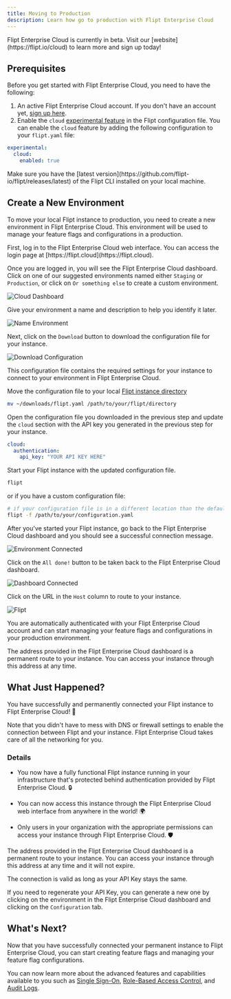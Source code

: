 ```yaml
---
title: Moving to Production
description: Learn how go to production with Flipt Enterprise Cloud
---
```


<Info>
  Flipt Enterprise Cloud is currently in beta. Visit our
  [website](https://flipt.io/cloud) to learn more and sign up today!
</Info>

## Prerequisites

Before you get started with Flipt Enterprise Cloud, you need to have the following:

1. An active Flipt Enterprise Cloud account. If you don't have an account yet, [sign up here](https://flipt.cloud).
2. Enable the `cloud` [experimental feature](/configuration/experimental) in the Flipt configuration file. You can enable the `cloud` feature by adding the following configuration to your `flipt.yaml` file:

```yaml
experimental:
  cloud:
    enabled: true
```

<Note>
  Make sure you have the [latest
  version](https://github.com/flipt-io/flipt/releases/latest) of the Flipt CLI
  installed on your local machine.
</Note>

## Create a New Environment

To move your local Flipt instance to production, you need to create a new environment in Flipt Enterprise Cloud. This environment will be used to manage your feature flags and configurations in a production.

<Steps>
  <Step title="Login to Enterprise Cloud">
  First, log in to the Flipt Enterprise Cloud web interface. You can access the login page at [https://flipt.cloud](https://flipt.cloud).
  
  </Step>
  <Step title="Create a New Environment">

Once you are logged in, you will see the Flipt Enterprise Cloud dashboard. Click on one of our suggested environments named either `Staging` or `Production`, or click on `Or something else` to create a custom environment.

![Cloud Dashboard](/images/cloud/guides/production/dashboard.png)

  </Step>
  <Step title="Name Your Environment">

Give your environment a name and description to help you identify it later.

![Name Environment](/images/cloud/guides/production/environment-form.png)

  </Step>
  <Step title="Download Configuration">

Next, click on the `Download` button to download the configuration file for your instance.

![Download Configuration](/images/cloud/guides/production/download-configuration.png)

This configuration file contains the required settings for your instance to connect to your environment in Flipt Enterprise Cloud.

Move the configuration file to your local [Flipt instance directory](/configuration/overview#configuration-file)

```bash
mv ~/downloads/flipt.yaml /path/to/your/flipt/directory
```

  </Step>

  <Step title="Update Configuration">

Open the configuration file you downloaded in the previous step and update the `cloud` section with the API key you generated in the previous step for your instance.

```yaml
cloud:
  authentication:
    api_key: "YOUR API KEY HERE"
```

  </Step>

  <Step title="Start Flipt">

Start your Flipt instance with the updated configuration file.

```bash
flipt
```

or if you have a custom configuration file:

```bash
# if your configuration file is in a different location than the default
flipt -f /path/to/your/configuration.yaml
```

  </Step>

  <Step title="Connection Successful">

After you've started your Flipt instance, go back to the Flipt Enterprise Cloud dashboard and you should see a successful connection message.

![Environment Connected](/images/cloud/guides/production/environment-connected.png)

  </Step>

  <Step title="Route to Your Instance">

Click on the `All done!` button to be taken back to the Flipt Enterprise Cloud dashboard.

![Dashboard Connected](/images/cloud/guides/production/dashboard-connected.png)

Click on the URL in the `Host` column to route to your instance.

![Flipt](/images/cloud/guides/production/flipt.png)

You are automatically authenticated with your Flipt Enterprise Cloud account and can start managing your feature flags and configurations in your production environment.

  <Info>
    The address provided in the Flipt Enterprise Cloud dashboard is a permanent route to your instance. You can access your instance through this address at any time.
  </Info>
  </Step>
</Steps>

## What Just Happened?

You have successfully and permanently connected your Flipt instance to Flipt Enterprise Cloud! 🎉

<Check>
  Note that you didn't have to mess with DNS or firewall settings to enable the
  connection between Flipt and your instance. Flipt Enterprise Cloud takes care of
  all the networking for you.
</Check>

### Details

- You now have a fully functional Flipt instance running in your infrastructure that's protected behind authentication provided by Flipt Enterprise Cloud. 🔒

- You can now access this instance through the Flipt Enterprise Cloud web interface from anywhere in the world! 🌍

- Only users in your organization with the appropriate permissions can access your instance through Flipt Enterprise Cloud. 🛡️

The address provided in the Flipt Enterprise Cloud dashboard is a permanent route to your instance. You can access your instance through this address at any time and it will not expire.

<Note>
  The connection is valid as long as your API Key stays the same. 
  
  If you need to regenerate your API Key, you can generate a new one by clicking on the environment in the Flipt Enterprise Cloud dashboard and clicking on the `Configuration` tab.

</Note>

## What's Next?

Now that you have successfully connected your permanent instance to Flipt Enterprise Cloud, you can start creating feature flags and managing your feature flag configurations.

You can now learn more about the advanced features and capabilities available to you such as [Single Sign-On](/cloud/features/authentication), [Role-Based Access Control](/cloud/features/rbac), and [Audit Logs](/cloud/features/audit-logs).
